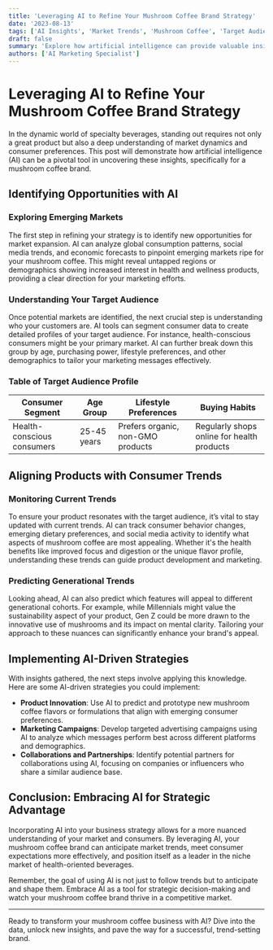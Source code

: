 ```yaml
---
title: 'Leveraging AI to Refine Your Mushroom Coffee Brand Strategy'
date: '2023-08-13'
tags: ['AI Insights', 'Market Trends', 'Mushroom Coffee', 'Target Audience']
draft: false
summary: 'Explore how artificial intelligence can provide valuable insights into emerging markets, target audiences, and generational trends to strategically position your mushroom coffee brand for success.'
authors: ['AI Marketing Specialist']
---
```


# Leveraging AI to Refine Your Mushroom Coffee Brand Strategy

In the dynamic world of specialty beverages, standing out requires not only a great product but also a deep understanding of market dynamics and consumer preferences. This post will demonstrate how artificial intelligence (AI) can be a pivotal tool in uncovering these insights, specifically for a mushroom coffee brand.

## Identifying Opportunities with AI

### Exploring Emerging Markets

The first step in refining your strategy is to identify new opportunities for market expansion. AI can analyze global consumption patterns, social media trends, and economic forecasts to pinpoint emerging markets ripe for your mushroom coffee. This might reveal untapped regions or demographics showing increased interest in health and wellness products, providing a clear direction for your marketing efforts.

### Understanding Your Target Audience

Once potential markets are identified, the next crucial step is understanding who your customers are. AI tools can segment consumer data to create detailed profiles of your target audience. For instance, health-conscious consumers might be your primary market. AI can further break down this group by age, purchasing power, lifestyle preferences, and other demographics to tailor your marketing messages effectively.

### Table of Target Audience Profile
| Consumer Segment | Age Group | Lifestyle Preferences | Buying Habits |
|------------------|-----------|-----------------------|---------------|
| Health-conscious consumers | 25-45 years | Prefers organic, non-GMO products | Regularly shops online for health products |

## Aligning Products with Consumer Trends

### Monitoring Current Trends

To ensure your product resonates with the target audience, it’s vital to stay updated with current trends. AI can track consumer behavior changes, emerging dietary preferences, and social media activity to identify what aspects of mushroom coffee are most appealing. Whether it's the health benefits like improved focus and digestion or the unique flavor profile, understanding these trends can guide product development and marketing.

### Predicting Generational Trends

Looking ahead, AI can also predict which features will appeal to different generational cohorts. For example, while Millennials might value the sustainability aspect of your product, Gen Z could be more drawn to the innovative use of mushrooms and its impact on mental clarity. Tailoring your approach to these nuances can significantly enhance your brand's appeal.

## Implementing AI-Driven Strategies

With insights gathered, the next steps involve applying this knowledge. Here are some AI-driven strategies you could implement:

- **Product Innovation**: Use AI to predict and prototype new mushroom coffee flavors or formulations that align with emerging consumer preferences.
- **Marketing Campaigns**: Develop targeted advertising campaigns using AI to analyze which messages perform best across different platforms and demographics.
- **Collaborations and Partnerships**: Identify potential partners for collaborations using AI, focusing on companies or influencers who share a similar audience base.

## Conclusion: Embracing AI for Strategic Advantage

Incorporating AI into your business strategy allows for a more nuanced understanding of your market and consumers. By leveraging AI, your mushroom coffee brand can anticipate market trends, meet consumer expectations more effectively, and position itself as a leader in the niche market of health-oriented beverages.

Remember, the goal of using AI is not just to follow trends but to anticipate and shape them. Embrace AI as a tool for strategic decision-making and watch your mushroom coffee brand thrive in a competitive market.

---

Ready to transform your mushroom coffee business with AI? Dive into the data, unlock new insights, and pave the way for a successful, trend-setting brand.
